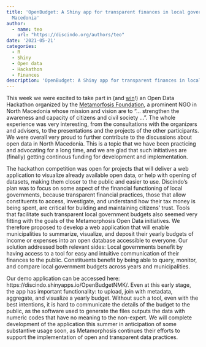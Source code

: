 ```yaml
---
title: 'OpenBudget: A Shiny app for transparent finances in local government in North
  Macedonia'
author: 
  - name: teo
    url: "https://discindo.org/authors/teo"
date: '2021-05-21'
categories:
  - R
  - Shiny
  - Open data
  - Hackathon
  - Finances
description: 'OpenBudget: A Shiny app for transparent finances in local government in North Macedonia'
---
```


This week we were excited to take part in (and [win](https://metamorphosis.org.mk/aktivnosti_arhiva/odrzhan-hakaton-za-otvoreni-podatoci/)!) an Open Data Hackathon organized by the [Metamorfosis Foundation](https://metamorphosis.org.mk/en/), a prominent NGO in North Macedonia whose mission and vision are to "... strengthen the awareness and capacity of citizens and civil society ...". The whole experience was very interesting, from the consultations with the organizers and advisers, to the presentations and the projects of the other participants. We were overall very proud to further contribute to the discussions about open data in North Macedonia. This is a topic that we have been practicing and advocating for a long time, and we are glad that such initiatives are (finally) getting continous funding for development and implementation.

The hackathon competition was open for projects that will deliver a web application to visualize already available open data, or help with opening of datasets, making them closer to the public and easier to use. Discindo’s plan was to focus on some aspect of the financial functioning of local governments, because transparent financial practices, those that allow constituents to access, investigate, and understand how their tax money is being spent, are critical for building and maintaining citizens’ trust. Tools that facilitate such transparent local government budgets also seemed very fitting with the goals of the Metamorphosis Open Data initiatives. We therefore proposed to develop a web application that will enable municipalities to summarize, visualize, and deposit their yearly budgets of income or expenses into an open database accessible to everyone. 
Our solution addressed both relevant sides: Local governments benefit by having access to a tool for easy and intuitive communication of their finances to the public. Constituents benefit by being able to query, monitor, and compare local government budgets across years and municipalities.

Our demo application can be accessed here: https://discindo.shinyapps.io/OpenBudgetNMK/. Even at this early stage, the app has important functionality: to upload, join with metadata, aggregate, and visualize a yearly budget. Without such a tool, even with the best intentions, it is hard to communicate the details of the budget to the public, as the software used to generate the files outputs the data with numeric codes that have no meaning to the non-expert. We will complete development of the application this summer in anticipation of some substantive usage soon, as Metamorphosis continues their efforts to support the implementation of open and transparent data practices.

